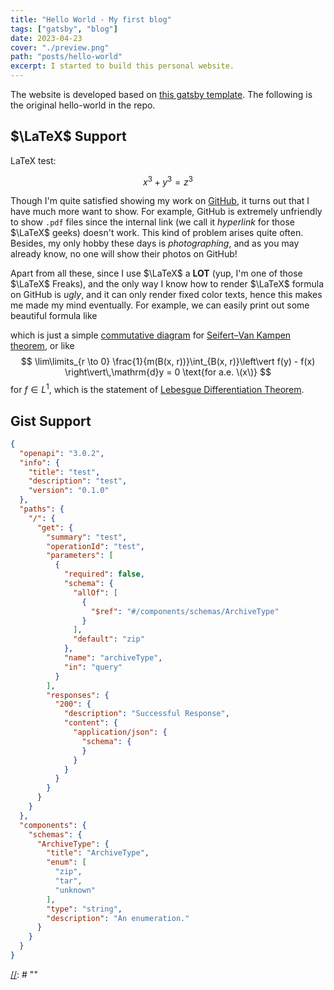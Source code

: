 ```yaml
---
title: "Hello World - My first blog"
tags: ["gatsby", "blog"]
date: 2023-04-23
cover: "./preview.png"
path: "posts/hello-world"
excerpt: I started to build this personal website.
---
```


The website is developed based on [this gatsby template](https://github.com/tc-imba/gatsby-theme-academic). The following is the original hello-world in the repo.

## $\LaTeX$ Support

LaTeX test:

$$x^3+y^3=z^3$$

Though I'm quite satisfied showing my work on [GitHub](https://github.com/sleepymalc), it turns out that I have much more want to show. For example, GitHub is extremely unfriendly to show `.pdf` files since the internal link (we call it *hyperlink* for those $\LaTeX$ geeks) doesn't work. This kind
of problem arises quite often. Besides, my only hobby these days is *photographing*, and as you may already know, no one will show their photos on GitHub!

Apart from all these, since I use $\LaTeX$ a **LOT** (yup, I'm one of those $\LaTeX$ Freaks), and the only way I know how to render $\LaTeX$ formula on GitHub is *ugly*, and it can only render fixed color texts, hence this makes me made my mind eventually.
For example, we can easily print out some beautiful formula like
<!-- $$\begin{tikzcd}
			S & {G_\alpha} \\
			{G_\beta} & {G_\alpha \ast_S G_\beta} \\
			&& X
			\arrow["{i_{\alpha \beta} }", from=1-1, to=1-2]
			\arrow["{i_{\beta \alpha} }"', from=1-1, to=2-1]
			\arrow[from=1-2, to=2-2]
			\arrow[from=2-1, to=2-2]
			\arrow["{\exists !}", dashed, from=2-2, to=3-3]
			\arrow[curve={height=-12pt}, from=1-2, to=3-3]
			\arrow[curve={height=12pt}, from=2-1, to=3-3]
		\end{tikzcd}$$ -->
which is just a simple [commutative diagram](https://en.wikipedia.org/wiki/Commutative_diagram) for [Seifert–Van Kampen theorem](https://en.wikipedia.org/wiki/Seifert%E2%80%93Van_Kampen_theorem), or like
$$
\lim\limits_{r \to 0} \frac{1}{m(B(x, r))}\int_{B(x, r)}\left\vert f(y) - f(x) \right\vert\,\mathrm{d}y = 0 \text{for a.e. \(x\)}
$$
for $f\in L^1$, which is the statement of [Lebesgue Differentiation Theorem](https://en.wikipedia.org/wiki/Lebesgue_differentiation_theorem).


## Gist Support

```json {numberLines: true}
{
  "openapi": "3.0.2",
  "info": {
    "title": "test",
    "description": "test",
    "version": "0.1.0"
  },
  "paths": {
    "/": {
      "get": {
        "summary": "test",
        "operationId": "test",
        "parameters": [
          {
            "required": false,
            "schema": {
              "allOf": [
                {
                  "$ref": "#/components/schemas/ArchiveType"
                }
              ],
              "default": "zip"
            },
            "name": "archiveType",
            "in": "query"
          }
        ],
        "responses": {
          "200": {
            "description": "Successful Response",
            "content": {
              "application/json": {
                "schema": {
                }
              }
            }
          }
        }
      }
    }
  },
  "components": {
    "schemas": {
      "ArchiveType": {
        "title": "ArchiveType",
        "enum": [
          "zip",
          "tar",
          "unknown"
        ],
        "type": "string",
        "description": "An enumeration."
      }
    }
  }
}
```


[//]: # "<script src="https://gist.github.com/tc-imba/76dc7e627a56ac84b5c1c14b08d90f1e.js"></script>"

[//]: # "`gist:tc-imba/76dc7e627a56ac84b5c1c14b08d90f1e`"


[//]: #
[//]: # "`gist:weirdpattern/ce54fdb1e5621b5966e146026995b974#syntax.text`"


<Gist id='bedde975e6e92a77e2321487ba45f313' />

[//]: # "<Gist url='https://gist.github.com/GeorgeGkas/5f55a83909a3f5b766934ffe802d30df#file-start-js' />"

